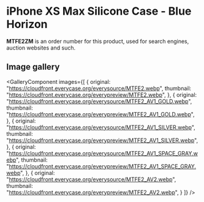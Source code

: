 
# iPhone XS Max Silicone Case - Blue Horizon

<Callout type='info' emoji='👉🏻'>**MTFE2ZM** is an order number for this product, used for search engines, auction websites and such.</Callout>

## Image gallery

<GalleryComponent
    images={[
      {
        original: "https://cloudfront.everycase.org/everysource/MTFE2.webp",
        thumbnail: "https://cloudfront.everycase.org/everypreview/MTFE2.webp",
      },
      {
        original: "https://cloudfront.everycase.org/everysource/MTFE2_AV1_GOLD.webp",
        thumbnail: "https://cloudfront.everycase.org/everypreview/MTFE2_AV1_GOLD.webp",
      },
      {
        original: "https://cloudfront.everycase.org/everysource/MTFE2_AV1_SILVER.webp",
        thumbnail: "https://cloudfront.everycase.org/everypreview/MTFE2_AV1_SILVER.webp",
      },
      {
        original: "https://cloudfront.everycase.org/everysource/MTFE2_AV1_SPACE_GRAY.webp",
        thumbnail: "https://cloudfront.everycase.org/everypreview/MTFE2_AV1_SPACE_GRAY.webp",
      },
      {
        original: "https://cloudfront.everycase.org/everysource/MTFE2_AV2.webp",
        thumbnail: "https://cloudfront.everycase.org/everypreview/MTFE2_AV2.webp",
      }
    ]}
  />
